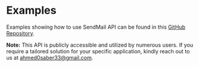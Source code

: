 # Examples

Examples showing how to use SendMail API can be found in this [GitHub Repository](https://github.com/ahmed0saber/sendmail-api-examples).

**Note:** This API is publicly accessible and utilized by numerous users. If you require a tailored solution for your specific application, kindly reach out to us at [ahmed0saber33@gmail.com](mailto:ahmed0saber33@gmail.com).
